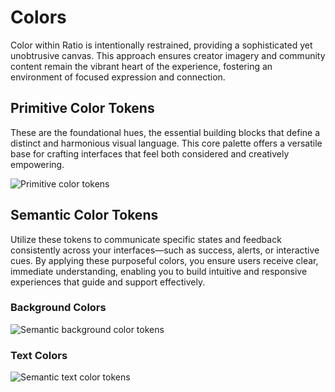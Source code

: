# Colors

Color within Ratio is intentionally restrained, providing a sophisticated yet unobtrusive canvas. This approach ensures creator imagery and community content remain the vibrant heart of the experience, fostering an environment of focused expression and connection.

## Primitive Color Tokens

These are the foundational hues, the essential building blocks that define a distinct and harmonious visual language. This core palette offers a versatile base for crafting interfaces that feel both considered and creatively empowering.

![Primitive color tokens](/images/clr-primitives.jpg)

## Semantic Color Tokens

Utilize these tokens to communicate specific states and feedback consistently across your interfaces—such as success, alerts, or interactive cues. By applying these purposeful colors, you ensure users receive clear, immediate understanding, enabling you to build intuitive and responsive experiences that guide and support effectively.

### Background Colors

![Semantic background color tokens](/images/clr-semantics-bg.jpg)

### Text Colors

![Semantic text color tokens](/images/clr-semantics-text.jpg)
